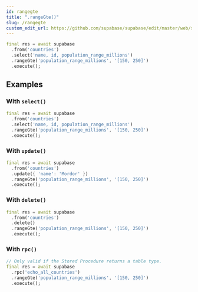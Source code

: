 ```yaml
---
id: rangegte
title: ".rangeGte()"
slug: /rangegte
custom_edit_url: https://github.com/supabase/supabase/edit/master/web/spec/supabase_dart_v1_ref.yml
---
```





```dart
final res = await supabase
  .from('countries')
  .select('name, id, population_range_millions')
  .rangeGte('population_range_millions', '[150, 250]')
  .execute();
```


















## Examples

### With `select()`



```dart
final res = await supabase
  .from('countries')
  .select('name, id, population_range_millions')
  .rangeGte('population_range_millions', '[150, 250]')
  .execute();
```

### With `update()`



```dart
final res = await supabase
  .from('countries')
  .update({ 'name': 'Mordor' })
  .rangeGte('population_range_millions', '[150, 250]')
  .execute();
```

### With `delete()`



```dart
final res = await supabase
  .from('countries')
  .delete()
  .rangeGte('population_range_millions', '[150, 250]')
  .execute();
```

### With `rpc()`



```dart
// Only valid if the Stored Procedure returns a table type.
final res = await supabase
  .rpc('echo_all_countries')
  .rangeGte('population_range_millions', '[150, 250]')
  .execute();
```
